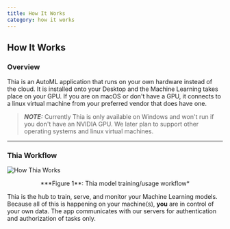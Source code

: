 ```yaml
---
title: How It Works
category: how it works
---
```


## How It Works

### Overview

Thia is an AutoML application that runs on your own hardware instead of the cloud. It is installed
onto your Desktop and the Machine Learning takes place on your GPU. If you are on macOS or don't
have a GPU, it connects to a linux virtual machine from your preferred vendor that does have one.

> **_NOTE:_** Currently Thia is only available on Windows and won't run if you don't have an NVIDIA GPU.
> We later plan to support other operating systems and linux virtual machines.

---

### Thia Workflow

![How Thia Works](/how_thia_works.png 'How Thia Works')

<center>***Figure 1**: Thia model training/usage workflow*</center>

Thia is the hub to train, serve, and monitor your Machine Learning models. Because all of this is happening on
your machine(s), **you** are in control of your own data. The app communicates with our servers for authentication
and authorization of tasks only.
